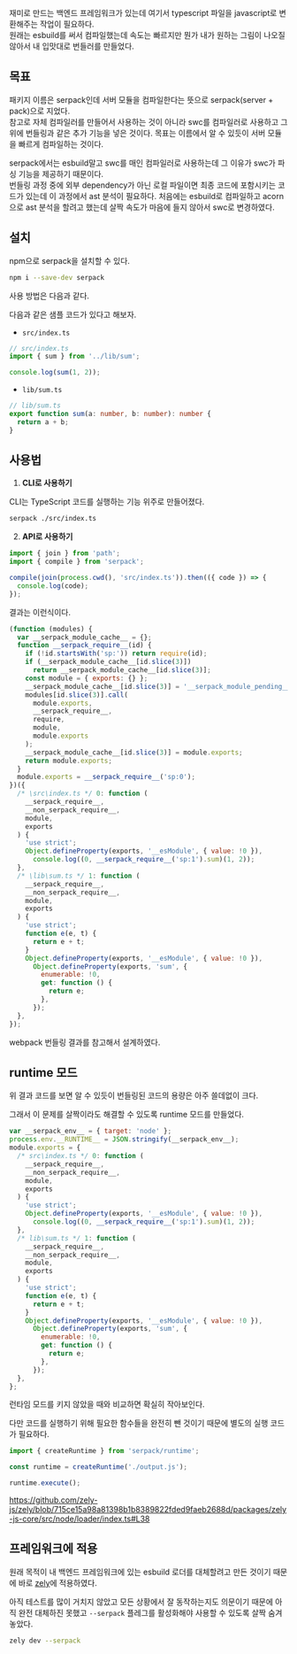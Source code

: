 재미로 만드는 백엔드 프레임워크가 있는데 여기서 typescript 파일을 javascript로 변환해주는 작업이 필요하다.  
원래는 esbuild를 써서 컴파일했는데 속도는 빠르지만 뭔가 내가 원하는 그림이 나오질 않아서 내 입맛대로 번들러를 만들었다.

## 목표

패키지 이름은 serpack인데 서버 모듈을 컴파일한다는 뜻으로 serpack(server + pack)으로 지었다.  
참고로 자체 컴파일러를 만들어서 사용하는 것이 아니라 swc를 컴파일러로 사용하고 그 위에 번들링과 같은 추가 기능을 넣은 것이다.
목표는 이름에서 알 수 있듯이 서버 모듈을 빠르게 컴파일하는 것이다.

serpack에서는 esbuild말고 swc를 매인 컴파일러로 사용하는데 그 이유가 swc가 파싱 기능을 제공하기 때문이다.  
번들링 과정 중에 외부 dependency가 아닌 로컬 파일이면 최종 코드에 포함시키는 코드가 있는데 이 과정에서 ast 분석이 필요하다.
처음에는 esbuild로 컴파일하고 acorn으로 ast 분석을 할려고 했는데 살짝 속도가 마음에 들지 않아서 swc로 변경하였다.

## 설치

npm으로 serpack을 설치할 수 있다.

```bash
npm i --save-dev serpack
```

사용 방법은 다음과 같다.

다음과 같은 샘플 코드가 있다고 해보자.

- `src/index.ts`

```ts
// src/index.ts
import { sum } from '../lib/sum';

console.log(sum(1, 2));
```

- `lib/sum.ts`

```ts
// lib/sum.ts
export function sum(a: number, b: number): number {
  return a + b;
}
```

## 사용법

1. **CLI로 사용하기**

CLI는 TypeScript 코드를 실행하는 기능 위주로 만들어졌다.

```bash
serpack ./src/index.ts
```

2. **API로 사용하기**

```ts
import { join } from 'path';
import { compile } from 'serpack';

compile(join(process.cwd(), 'src/index.ts')).then(({ code }) => {
  console.log(code);
});
```

결과는 이런식이다.

```js
(function (modules) {
  var __serpack_module_cache__ = {};
  function __serpack_require__(id) {
    if (!id.startsWith('sp:')) return require(id);
    if (__serpack_module_cache__[id.slice(3)])
      return __serpack_module_cache__[id.slice(3)];
    const module = { exports: {} };
    __serpack_module_cache__[id.slice(3)] = '__serpack_module_pending__';
    modules[id.slice(3)].call(
      module.exports,
      __serpack_require__,
      require,
      module,
      module.exports
    );
    __serpack_module_cache__[id.slice(3)] = module.exports;
    return module.exports;
  }
  module.exports = __serpack_require__('sp:0');
})({
  /* \src\index.ts */ 0: function (
    __serpack_require__,
    __non_serpack_require__,
    module,
    exports
  ) {
    'use strict';
    Object.defineProperty(exports, '__esModule', { value: !0 }),
      console.log((0, __serpack_require__('sp:1').sum)(1, 2));
  },
  /* \lib\sum.ts */ 1: function (
    __serpack_require__,
    __non_serpack_require__,
    module,
    exports
  ) {
    'use strict';
    function e(e, t) {
      return e + t;
    }
    Object.defineProperty(exports, '__esModule', { value: !0 }),
      Object.defineProperty(exports, 'sum', {
        enumerable: !0,
        get: function () {
          return e;
        },
      });
  },
});
```

webpack 번들링 결과를 참고해서 설계하였다.

## runtime 모드

위 결과 코드를 보면 알 수 있듯이 번들링된 코드의 용량은 아주 쓸데없이 크다.

그래서 이 문제를 살짝이라도 해결할 수 있도록 runtime 모드를 만들었다.

```js
var __serpack_env__ = { target: 'node' };
process.env.__RUNTIME__ = JSON.stringify(__serpack_env__);
module.exports = {
  /* src\index.ts */ 0: function (
    __serpack_require__,
    __non_serpack_require__,
    module,
    exports
  ) {
    'use strict';
    Object.defineProperty(exports, '__esModule', { value: !0 }),
      console.log((0, __serpack_require__('sp:1').sum)(1, 2));
  },
  /* lib\sum.ts */ 1: function (
    __serpack_require__,
    __non_serpack_require__,
    module,
    exports
  ) {
    'use strict';
    function e(e, t) {
      return e + t;
    }
    Object.defineProperty(exports, '__esModule', { value: !0 }),
      Object.defineProperty(exports, 'sum', {
        enumerable: !0,
        get: function () {
          return e;
        },
      });
  },
};
```

런타임 모드를 키지 않았을 때와 비교하면 확실히 작아보인다.

다만 코드를 실행하기 위해 필요한 함수들을 완전히 뺀 것이기 때문에 별도의 실행 코드가 필요하다.

```js
import { createRuntime } from 'serpack/runtime';

const runtime = createRuntime('./output.js');

runtime.execute();
```

https://github.com/zely-js/zely/blob/715ce15a98a81398b1b8389822fded9faeb2688d/packages/zely-js-core/src/node/loader/index.ts#L38

## 프레임워크에 적용

원래 목적이 내 백엔드 프레임워크에 있는 esbuild 로더를 대체할려고 만든 것이기 때문에
바로 [zely](https:/zely.vercel.app)에 적용하였다.

아직 테스트를 많이 거치지 않았고 모든 상황에서 잘 동작하는지도 의문이기 때문에
아직 완전 대체하진 못했고 `--serpack` 플레그를 활성화해야 사용할 수 있도록 살짝 숨겨놓았다.

```bash
zely dev --serpack
```
